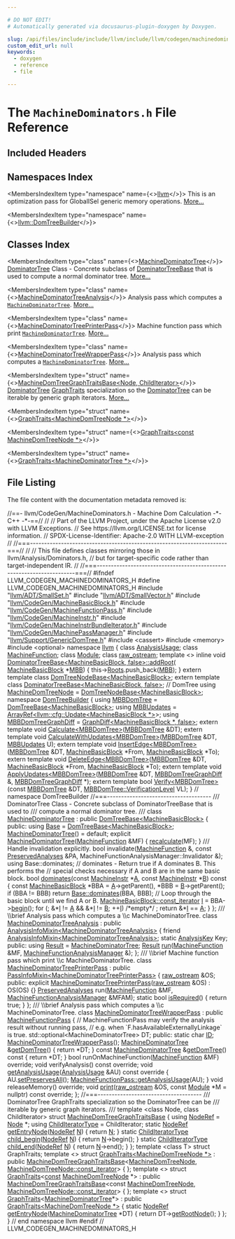 ```yaml
---

# DO NOT EDIT!
# Automatically generated via docusaurus-plugin-doxygen by Doxygen.

slug: /api/files/include/include/llvm/include/llvm/codegen/machinedominators-h
custom_edit_url: null
keywords:
  - doxygen
  - reference
  - file

---
```





# The `MachineDominators.h` File Reference

<DoxygenPage pluginConfig={pluginConfig}>



## Included Headers

<IncludesList>
<IncludesListItem
  filePath="llvm/ADT/SmallSet.h"
  permalink="/docs/api/files/include/include/llvm/include/llvm/adt/smallset-h"
  isLocal="true" />
<IncludesListItem
  filePath="llvm/ADT/SmallVector.h"
  permalink="/docs/api/files/include/include/llvm/include/llvm/adt/smallvector-h"
  isLocal="true" />
<IncludesListItem
  filePath="llvm/CodeGen/MachineBasicBlock.h"
  permalink="/docs/api/files/include/include/llvm/include/llvm/codegen/machinebasicblock-h"
  isLocal="true" />
<IncludesListItem
  filePath="llvm/CodeGen/MachineFunctionPass.h"
  permalink="/docs/api/files/include/include/llvm/include/llvm/codegen/machinefunctionpass-h"
  isLocal="true" />
<IncludesListItem
  filePath="llvm/CodeGen/MachineInstr.h"
  permalink="/docs/api/files/include/include/llvm/include/llvm/codegen/machineinstr-h"
  isLocal="true" />
<IncludesListItem
  filePath="llvm/CodeGen/MachineInstrBundleIterator.h"
  permalink="/docs/api/files/include/include/llvm/include/llvm/codegen/machineinstrbundleiterator-h"
  isLocal="true" />
<IncludesListItem
  filePath="llvm/CodeGen/MachinePassManager.h"
  permalink="/docs/api/files/include/include/llvm/include/llvm/codegen/machinepassmanager-h"
  isLocal="true" />
<IncludesListItem
  filePath="llvm/Support/GenericDomTree.h"
  permalink="/docs/api/files/include/include/llvm/include/llvm/support/genericdomtree-h"
  isLocal="true" />
<IncludesListItem
  filePath="cassert"
  permalink=""
  isLocal="false" />
<IncludesListItem
  filePath="memory"
  permalink=""
  isLocal="false" />
<IncludesListItem
  filePath="optional"
  permalink=""
  isLocal="false" />
</IncludesList>

## Namespaces Index

<MembersIndex>

<MembersIndexItem
  type="namespace"
  name={<><a href="/docs/api/namespaces/llvm">llvm</a></>}>
This is an optimization pass for GlobalISel generic memory operations. <a href="/docs/api/namespaces/llvm/#details">More...</a>
</MembersIndexItem>

<MembersIndexItem
  type="namespace"
  name={<><a href="/docs/api/namespaces/llvm/domtreebuilder">llvm::DomTreeBuilder</a></>}>
</MembersIndexItem>

</MembersIndex>

## Classes Index

<MembersIndex>

<MembersIndexItem
  type="class"
  name={<><a href="/docs/api/classes/llvm/machinedominatortree">MachineDominatorTree</a></>}>
<a href="/docs/api/classes/llvm/dominatortree">DominatorTree</a> Class - Concrete subclass of <a href="/docs/api/classes/llvm/dominatortreebase">DominatorTreeBase</a> that is used to compute a normal dominator tree. <a href="/docs/api/classes/llvm/machinedominatortree/#details">More...</a>
</MembersIndexItem>

<MembersIndexItem
  type="class"
  name={<><a href="/docs/api/classes/llvm/machinedominatortreeanalysis">MachineDominatorTreeAnalysis</a></>}>
Analysis pass which computes a <code><a href="/docs/api/classes/llvm/machinedominatortree">MachineDominatorTree</a></code>. <a href="/docs/api/classes/llvm/machinedominatortreeanalysis/#details">More...</a>
</MembersIndexItem>

<MembersIndexItem
  type="class"
  name={<><a href="/docs/api/classes/llvm/machinedominatortreeprinterpass">MachineDominatorTreePrinterPass</a></>}>
Machine function pass which print <code><a href="/docs/api/classes/llvm/machinedominatortree">MachineDominatorTree</a></code>. <a href="/docs/api/classes/llvm/machinedominatortreeprinterpass/#details">More...</a>
</MembersIndexItem>

<MembersIndexItem
  type="class"
  name={<><a href="/docs/api/classes/llvm/machinedominatortreewrapperpass">MachineDominatorTreeWrapperPass</a></>}>
Analysis pass which computes a <code><a href="/docs/api/classes/llvm/machinedominatortree">MachineDominatorTree</a></code>. <a href="/docs/api/classes/llvm/machinedominatortreewrapperpass/#details">More...</a>
</MembersIndexItem>

<MembersIndexItem
  type="struct"
  name={<><a href="/docs/api/structs/llvm/machinedomtreegraphtraitsbase">MachineDomTreeGraphTraitsBase&lt;Node, ChildIterator&gt;</a></>}>
<a href="/docs/api/classes/llvm/dominatortree">DominatorTree</a> <a href="/docs/api/structs/llvm/graphtraits">GraphTraits</a> specialization so the <a href="/docs/api/classes/llvm/dominatortree">DominatorTree</a> can be iterable by generic graph iterators. <a href="/docs/api/structs/llvm/machinedomtreegraphtraitsbase/#details">More...</a>
</MembersIndexItem>

<MembersIndexItem
  type="struct"
  name={<><a href="/docs/api/structs/llvm/graphtraits-8ca9440c7b2666ad05e2bfd33a1dad80">GraphTraits&lt;MachineDomTreeNode *&gt;</a></>}>
</MembersIndexItem>

<MembersIndexItem
  type="struct"
  name={<><a href="/docs/api/structs/llvm/graphtraits-2dfad24356c21f61839b6191d2e7f2e5">GraphTraits&lt;const MachineDomTreeNode *&gt;</a></>}>
</MembersIndexItem>

<MembersIndexItem
  type="struct"
  name={<><a href="/docs/api/structs/llvm/graphtraits-e5b377eb4ded0ce3fc60fc76e3ee48b7">GraphTraits&lt;MachineDominatorTree *&gt;</a></>}>
</MembersIndexItem>

</MembersIndex>


## File Listing

The file content with the documentation metadata removed is:

<ProgramListing>

<Link id="l00001" /><CodeLine lineNumber="1"><span class="doxyHighlightComment">//==- llvm/CodeGen/MachineDominators.h - Machine Dom Calculation -&#42;- C++ -&#42;-==//</span></CodeLine>
<Link id="l00002" /><CodeLine lineNumber="2"><span class="doxyHighlightComment">//</span></CodeLine>
<Link id="l00003" /><CodeLine lineNumber="3"><span class="doxyHighlightComment">// Part of the LLVM Project, under the Apache License v2.0 with LLVM Exceptions.</span></CodeLine>
<Link id="l00004" /><CodeLine lineNumber="4"><span class="doxyHighlightComment">// See https://llvm.org/LICENSE.txt for license information.</span></CodeLine>
<Link id="l00005" /><CodeLine lineNumber="5"><span class="doxyHighlightComment">// SPDX-License-Identifier: Apache-2.0 WITH LLVM-exception</span></CodeLine>
<Link id="l00006" /><CodeLine lineNumber="6"><span class="doxyHighlightComment">//</span></CodeLine>
<Link id="l00007" /><CodeLine lineNumber="7"><span class="doxyHighlightComment">//===----------------------------------------------------------------------===//</span></CodeLine>
<Link id="l00008" /><CodeLine lineNumber="8"><span class="doxyHighlightComment">//</span></CodeLine>
<Link id="l00009" /><CodeLine lineNumber="9"><span class="doxyHighlightComment">// This file defines classes mirroring those in llvm/Analysis/Dominators.h,</span></CodeLine>
<Link id="l00010" /><CodeLine lineNumber="10"><span class="doxyHighlightComment">// but for target-specific code rather than target-independent IR.</span></CodeLine>
<Link id="l00011" /><CodeLine lineNumber="11"><span class="doxyHighlightComment">//</span></CodeLine>
<Link id="l00012" /><CodeLine lineNumber="12"><span class="doxyHighlightComment">//===----------------------------------------------------------------------===//</span></CodeLine>
<Link id="l00013" /><CodeLine lineNumber="13"></CodeLine>
<Link id="l00014" /><CodeLine lineNumber="14"><span class="doxyHighlightPreprocessor">#ifndef LLVM&#95;CODEGEN&#95;MACHINEDOMINATORS&#95;H</span></CodeLine>
<Link id="l00015" /><CodeLine lineNumber="15"><span class="doxyHighlightPreprocessor">#define LLVM&#95;CODEGEN&#95;MACHINEDOMINATORS&#95;H</span></CodeLine>
<Link id="l00016" /><CodeLine lineNumber="16"></CodeLine>
<Link id="l00017" /><CodeLine lineNumber="17"><span class="doxyHighlightPreprocessor">#include &quot;<a href="/docs/api/files/include/include/llvm/include/llvm/adt/smallset-h">llvm/ADT/SmallSet.h</a>&quot;</span></CodeLine>
<Link id="l00018" /><CodeLine lineNumber="18"><span class="doxyHighlightPreprocessor">#include &quot;<a href="/docs/api/files/include/include/llvm/include/llvm/adt/smallvector-h">llvm/ADT/SmallVector.h</a>&quot;</span></CodeLine>
<Link id="l00019" /><CodeLine lineNumber="19"><span class="doxyHighlightPreprocessor">#include &quot;<a href="/docs/api/files/include/include/llvm/include/llvm/codegen/machinebasicblock-h">llvm/CodeGen/MachineBasicBlock.h</a>&quot;</span></CodeLine>
<Link id="l00020" /><CodeLine lineNumber="20"><span class="doxyHighlightPreprocessor">#include &quot;<a href="/docs/api/files/include/include/llvm/include/llvm/codegen/machinefunctionpass-h">llvm/CodeGen/MachineFunctionPass.h</a>&quot;</span></CodeLine>
<Link id="l00021" /><CodeLine lineNumber="21"><span class="doxyHighlightPreprocessor">#include &quot;<a href="/docs/api/files/include/include/llvm/include/llvm/codegen/machineinstr-h">llvm/CodeGen/MachineInstr.h</a>&quot;</span></CodeLine>
<Link id="l00022" /><CodeLine lineNumber="22"><span class="doxyHighlightPreprocessor">#include &quot;<a href="/docs/api/files/include/include/llvm/include/llvm/codegen/machineinstrbundleiterator-h">llvm/CodeGen/MachineInstrBundleIterator.h</a>&quot;</span></CodeLine>
<Link id="l00023" /><CodeLine lineNumber="23"><span class="doxyHighlightPreprocessor">#include &quot;<a href="/docs/api/files/include/include/llvm/include/llvm/codegen/machinepassmanager-h">llvm/CodeGen/MachinePassManager.h</a>&quot;</span></CodeLine>
<Link id="l00024" /><CodeLine lineNumber="24"><span class="doxyHighlightPreprocessor">#include &quot;<a href="/docs/api/files/include/include/llvm/include/llvm/support/genericdomtree-h">llvm/Support/GenericDomTree.h</a>&quot;</span></CodeLine>
<Link id="l00025" /><CodeLine lineNumber="25"><span class="doxyHighlightPreprocessor">#include &lt;cassert&gt;</span></CodeLine>
<Link id="l00026" /><CodeLine lineNumber="26"><span class="doxyHighlightPreprocessor">#include &lt;memory&gt;</span></CodeLine>
<Link id="l00027" /><CodeLine lineNumber="27"><span class="doxyHighlightPreprocessor">#include &lt;optional&gt;</span></CodeLine>
<Link id="l00028" /><CodeLine lineNumber="28"></CodeLine>
<Link id="l00029" /><CodeLine lineNumber="29"><span class="doxyHighlightKeyword">namespace </span><span class="doxyHighlight"><a href="/docs/api/namespaces/llvm">llvm</a> &#123;</span></CodeLine>
<Link id="l00030" /><CodeLine lineNumber="30"><span class="doxyHighlightKeyword">class </span><span class="doxyHighlight"><a href="/docs/api/classes/llvm/analysisusage">AnalysisUsage</a>;</span></CodeLine>
<Link id="l00031" /><CodeLine lineNumber="31"><span class="doxyHighlightKeyword">class </span><span class="doxyHighlight"><a href="/docs/api/classes/llvm/machinefunction">MachineFunction</a>;</span></CodeLine>
<Link id="l00032" /><CodeLine lineNumber="32"><span class="doxyHighlightKeyword">class </span><span class="doxyHighlight"><a href="/docs/api/classes/llvm/module">Module</a>;</span></CodeLine>
<Link id="l00033" /><CodeLine lineNumber="33"><span class="doxyHighlightKeyword">class </span><span class="doxyHighlight"><a href="/docs/api/classes/llvm/raw-ostream">raw&#95;ostream</a>;</span></CodeLine>
<Link id="l00034" /><CodeLine lineNumber="34"></CodeLine>
<Link id="l00035" /><CodeLine lineNumber="35"><span class="doxyHighlightKeyword">template</span><span class="doxyHighlight"> &lt;&gt;</span></CodeLine>
<Link id="l00036" /><CodeLine lineNumber="36" lineLink="/docs/api/classes/llvm/dominatortreebase/#acc761b47bbcdd0872e7f68229d41d9e5"><span class="doxyHighlightKeyword">inline</span><span class="doxyHighlight"> </span><span class="doxyHighlightKeywordType">void</span><span class="doxyHighlight"> <a href="/docs/api/classes/llvm/dominatortreebase/#abc2804137403eb0d17a3dbcf9b96d240">DominatorTreeBase&lt;MachineBasicBlock, false&gt;::addRoot</a>(</span></CodeLine>
<Link id="l00037" /><CodeLine lineNumber="37"><span class="doxyHighlight">    <a href="/docs/api/classes/llvm/machinebasicblock">MachineBasicBlock</a> &#42;<a href="/docs/api/files/lib/lib/target/lib/target/arm/armslshardening-cpp/#a5958512eae2979bd2eb383977996a600">MBB</a>) &#123;</span></CodeLine>
<Link id="l00038" /><CodeLine lineNumber="38"><span class="doxyHighlight">  this-&gt;<a href="/docs/api/classes/llvm/dominatortreebase/#aa25698676e6e61f93062495af7e5466f">Roots</a>.push&#95;back(<a href="/docs/api/files/lib/lib/target/lib/target/arm/armslshardening-cpp/#a5958512eae2979bd2eb383977996a600">MBB</a>);</span></CodeLine>
<Link id="l00039" /><CodeLine lineNumber="39"><span class="doxyHighlight">&#125;</span></CodeLine>
<Link id="l00040" /><CodeLine lineNumber="40"></CodeLine>
<Link id="l00041" /><CodeLine lineNumber="41"><span class="doxyHighlightKeyword">extern</span><span class="doxyHighlight"> </span><span class="doxyHighlightKeyword">template</span><span class="doxyHighlight"> </span><span class="doxyHighlightKeyword">class </span><span class="doxyHighlight"><a href="/docs/api/classes/llvm/domtreenodebase">DomTreeNodeBase&lt;MachineBasicBlock&gt;</a>;</span></CodeLine>
<Link id="l00042" /><CodeLine lineNumber="42"><span class="doxyHighlightKeyword">extern</span><span class="doxyHighlight"> </span><span class="doxyHighlightKeyword">template</span><span class="doxyHighlight"> </span><span class="doxyHighlightKeyword">class </span><span class="doxyHighlight"><a href="/docs/api/classes/llvm/dominatortreebase">DominatorTreeBase&lt;MachineBasicBlock, false&gt;</a>; </span><span class="doxyHighlightComment">// DomTree</span></CodeLine>
<Link id="l00043" /><CodeLine lineNumber="43"></CodeLine>
<Link id="l00044" /><CodeLine lineNumber="44"><span class="doxyHighlightKeyword">using </span><span class="doxyHighlight"><a href="/docs/api/namespaces/llvm/#a94b65b831ad8756f7d3a029a1e599f75">MachineDomTreeNode</a> = <a href="/docs/api/classes/llvm/domtreenodebase">DomTreeNodeBase&lt;MachineBasicBlock&gt;</a>;</span></CodeLine>
<Link id="l00045" /><CodeLine lineNumber="45"></CodeLine>
<Link id="l00046" /><CodeLine lineNumber="46" lineLink="/docs/api/namespaces/llvm/domtreebuilder"><span class="doxyHighlightKeyword">namespace </span><span class="doxyHighlight"><a href="/docs/api/namespaces/llvm/domtreebuilder">DomTreeBuilder</a> &#123;</span></CodeLine>
<Link id="l00047" /><CodeLine lineNumber="47" lineLink="/docs/api/namespaces/llvm/domtreebuilder/#a7ba97ff80916ae98ebb1e5133018514a"><span class="doxyHighlightKeyword">using </span><span class="doxyHighlight"><a href="/docs/api/namespaces/llvm/domtreebuilder/#a7ba97ff80916ae98ebb1e5133018514a">MBBDomTree</a> = <a href="/docs/api/namespaces/llvm/#a763915fd0a536cc2d1ebe99595e3eeaf">DomTreeBase&lt;MachineBasicBlock&gt;</a>;</span></CodeLine>
<Link id="l00048" /><CodeLine lineNumber="48" lineLink="/docs/api/namespaces/llvm/domtreebuilder/#a72fbc42db8f760d7cf35e6df5f438fc0"><span class="doxyHighlightKeyword">using </span><span class="doxyHighlight"><a href="/docs/api/namespaces/llvm/domtreebuilder/#a72fbc42db8f760d7cf35e6df5f438fc0">MBBUpdates</a> = <a href="/docs/api/classes/llvm/arrayref">ArrayRef&lt;llvm::cfg::Update&lt;MachineBasicBlock &#42;&gt;</a>&gt;;</span></CodeLine>
<Link id="l00049" /><CodeLine lineNumber="49" lineLink="/docs/api/namespaces/llvm/domtreebuilder/#a44d472917e0ba31d8fc2bd45b31e9929"><span class="doxyHighlightKeyword">using </span><span class="doxyHighlight"><a href="/docs/api/namespaces/llvm/domtreebuilder/#a44d472917e0ba31d8fc2bd45b31e9929">MBBDomTreeGraphDiff</a> = <a href="/docs/api/classes/llvm/graphdiff">GraphDiff&lt;MachineBasicBlock &#42;, false&gt;</a>;</span></CodeLine>
<Link id="l00050" /><CodeLine lineNumber="50"></CodeLine>
<Link id="l00051" /><CodeLine lineNumber="51" lineLink="/docs/api/namespaces/llvm/domtreebuilder/#adff7ae80c8014b62d115538468bc492e"><span class="doxyHighlightKeyword">extern</span><span class="doxyHighlight"> </span><span class="doxyHighlightKeyword">template</span><span class="doxyHighlight"> </span><span class="doxyHighlightKeywordType">void</span><span class="doxyHighlight"> <a href="/docs/api/namespaces/llvm/domtreebuilder/#a73e198fec8305bc64938bc784a8f0d1c">Calculate&lt;MBBDomTree&gt;</a>(<a href="/docs/api/namespaces/llvm/domtreebuilder/#a7ba97ff80916ae98ebb1e5133018514a">MBBDomTree</a> &amp;DT);</span></CodeLine>
<Link id="l00052" /><CodeLine lineNumber="52" lineLink="/docs/api/namespaces/llvm/domtreebuilder/#a59b7def6f9a0aaea35f4f9f505be0b90"><span class="doxyHighlightKeyword">extern</span><span class="doxyHighlight"> </span><span class="doxyHighlightKeyword">template</span><span class="doxyHighlight"> </span><span class="doxyHighlightKeywordType">void</span><span class="doxyHighlight"> <a href="/docs/api/namespaces/llvm/domtreebuilder/#a21425ba1759b3e091d72ce8333be2ff1">CalculateWithUpdates&lt;MBBDomTree&gt;</a>(<a href="/docs/api/namespaces/llvm/domtreebuilder/#a7ba97ff80916ae98ebb1e5133018514a">MBBDomTree</a> &amp;DT,</span></CodeLine>
<Link id="l00053" /><CodeLine lineNumber="53"><span class="doxyHighlight">                                                      <a href="/docs/api/namespaces/llvm/domtreebuilder/#a72fbc42db8f760d7cf35e6df5f438fc0">MBBUpdates</a> U);</span></CodeLine>
<Link id="l00054" /><CodeLine lineNumber="54"></CodeLine>
<Link id="l00055" /><CodeLine lineNumber="55" lineLink="/docs/api/namespaces/llvm/domtreebuilder/#a182500419f45afad28ca899486fb604e"><span class="doxyHighlightKeyword">extern</span><span class="doxyHighlight"> </span><span class="doxyHighlightKeyword">template</span><span class="doxyHighlight"> </span><span class="doxyHighlightKeywordType">void</span><span class="doxyHighlight"> <a href="/docs/api/namespaces/llvm/domtreebuilder/#ab5e2b97e90221527d92449f4ac5159f6">InsertEdge&lt;MBBDomTree&gt;</a>(<a href="/docs/api/namespaces/llvm/domtreebuilder/#a7ba97ff80916ae98ebb1e5133018514a">MBBDomTree</a> &amp;DT,</span></CodeLine>
<Link id="l00056" /><CodeLine lineNumber="56"><span class="doxyHighlight">                                            <a href="/docs/api/classes/llvm/machinebasicblock">MachineBasicBlock</a> &#42;From,</span></CodeLine>
<Link id="l00057" /><CodeLine lineNumber="57"><span class="doxyHighlight">                                            <a href="/docs/api/classes/llvm/machinebasicblock">MachineBasicBlock</a> &#42;To);</span></CodeLine>
<Link id="l00058" /><CodeLine lineNumber="58"></CodeLine>
<Link id="l00059" /><CodeLine lineNumber="59" lineLink="/docs/api/namespaces/llvm/domtreebuilder/#aa3c3a6d38770a512ad88d8f93e712fa8"><span class="doxyHighlightKeyword">extern</span><span class="doxyHighlight"> </span><span class="doxyHighlightKeyword">template</span><span class="doxyHighlight"> </span><span class="doxyHighlightKeywordType">void</span><span class="doxyHighlight"> <a href="/docs/api/namespaces/llvm/domtreebuilder/#a70aa6f22ccb403c6b716d03783275dfd">DeleteEdge&lt;MBBDomTree&gt;</a>(<a href="/docs/api/namespaces/llvm/domtreebuilder/#a7ba97ff80916ae98ebb1e5133018514a">MBBDomTree</a> &amp;DT,</span></CodeLine>
<Link id="l00060" /><CodeLine lineNumber="60"><span class="doxyHighlight">                                            <a href="/docs/api/classes/llvm/machinebasicblock">MachineBasicBlock</a> &#42;From,</span></CodeLine>
<Link id="l00061" /><CodeLine lineNumber="61"><span class="doxyHighlight">                                            <a href="/docs/api/classes/llvm/machinebasicblock">MachineBasicBlock</a> &#42;To);</span></CodeLine>
<Link id="l00062" /><CodeLine lineNumber="62"></CodeLine>
<Link id="l00063" /><CodeLine lineNumber="63" lineLink="/docs/api/namespaces/llvm/domtreebuilder/#aa336a166db161a6e751fa346e5276abe"><span class="doxyHighlightKeyword">extern</span><span class="doxyHighlight"> </span><span class="doxyHighlightKeyword">template</span><span class="doxyHighlight"> </span><span class="doxyHighlightKeywordType">void</span><span class="doxyHighlight"> <a href="/docs/api/namespaces/llvm/domtreebuilder/#a938230b97505e69266ab1f8ac0eb5db7">ApplyUpdates&lt;MBBDomTree&gt;</a>(<a href="/docs/api/namespaces/llvm/domtreebuilder/#a7ba97ff80916ae98ebb1e5133018514a">MBBDomTree</a> &amp;DT,</span></CodeLine>
<Link id="l00064" /><CodeLine lineNumber="64"><span class="doxyHighlight">                                              <a href="/docs/api/namespaces/llvm/domtreebuilder/#a44d472917e0ba31d8fc2bd45b31e9929">MBBDomTreeGraphDiff</a> &amp;,</span></CodeLine>
<Link id="l00065" /><CodeLine lineNumber="65"><span class="doxyHighlight">                                              <a href="/docs/api/namespaces/llvm/domtreebuilder/#a44d472917e0ba31d8fc2bd45b31e9929">MBBDomTreeGraphDiff</a> &#42;);</span></CodeLine>
<Link id="l00066" /><CodeLine lineNumber="66"></CodeLine>
<Link id="l00067" /><CodeLine lineNumber="67" lineLink="/docs/api/namespaces/llvm/domtreebuilder/#a659b7948ad350618063f0f32ae32a48c"><span class="doxyHighlightKeyword">extern</span><span class="doxyHighlight"> </span><span class="doxyHighlightKeyword">template</span><span class="doxyHighlight"> </span><span class="doxyHighlightKeywordType">bool</span><span class="doxyHighlight"> <a href="/docs/api/namespaces/llvm/domtreebuilder/#a1348bf219185f1a9896e890ab4c2061d">Verify&lt;MBBDomTree&gt;</a>(</span><span class="doxyHighlightKeyword">const</span><span class="doxyHighlight"> <a href="/docs/api/namespaces/llvm/domtreebuilder/#a7ba97ff80916ae98ebb1e5133018514a">MBBDomTree</a> &amp;DT,</span></CodeLine>
<Link id="l00068" /><CodeLine lineNumber="68"><span class="doxyHighlight">                                        <a href="/docs/api/classes/llvm/dominatortreebase/#aad6e57a3b7c184bded15b616e790781f">MBBDomTree::VerificationLevel</a> VL);</span></CodeLine>
<Link id="l00069" /><CodeLine lineNumber="69"><span class="doxyHighlight">&#125; </span><span class="doxyHighlightComment">// namespace DomTreeBuilder</span></CodeLine>
<Link id="l00070" /><CodeLine lineNumber="70"></CodeLine>
<Link id="l00071" /><CodeLine lineNumber="71"><span class="doxyHighlightComment">//===-------------------------------------</span></CodeLine>
<Link id="l00072" /><CodeLine lineNumber="72"><span class="doxyHighlightComment">/// DominatorTree Class - Concrete subclass of DominatorTreeBase that is used to</span></CodeLine>
<Link id="l00073" /><CodeLine lineNumber="73"><span class="doxyHighlightComment">/// compute a normal dominator tree.</span></CodeLine>
<Link id="l00074" /><CodeLine lineNumber="74"><span class="doxyHighlightComment">///</span></CodeLine>
<Link id="l00075" /><CodeLine lineNumber="75" lineLink="/docs/api/classes/llvm/machinedominatortree"><span class="doxyHighlightKeyword">class </span><span class="doxyHighlight"><a href="/docs/api/classes/llvm/machinedominatortree/#a95a86c56507ed2322506a717aa5c7695">MachineDominatorTree</a> : </span><span class="doxyHighlightKeyword">public</span><span class="doxyHighlight"> <a href="/docs/api/namespaces/llvm/#a763915fd0a536cc2d1ebe99595e3eeaf">DomTreeBase&lt;MachineBasicBlock&gt;</a> &#123;</span></CodeLine>
<Link id="l00076" /><CodeLine lineNumber="76"></CodeLine>
<Link id="l00077" /><CodeLine lineNumber="77"><span class="doxyHighlightKeyword">public</span><span class="doxyHighlight">:</span></CodeLine>
<Link id="l00078" /><CodeLine lineNumber="78" lineLink="/docs/api/classes/llvm/machinedominatortree/#a8c5c5f2035576f4020a6174dcf007087"><span class="doxyHighlight">  </span><span class="doxyHighlightKeyword">using </span><span class="doxyHighlight"><a href="/docs/api/classes/llvm/machinedominatortree/#a8c5c5f2035576f4020a6174dcf007087">Base</a> = <a href="/docs/api/namespaces/llvm/#a763915fd0a536cc2d1ebe99595e3eeaf">DomTreeBase&lt;MachineBasicBlock&gt;</a>;</span></CodeLine>
<Link id="l00079" /><CodeLine lineNumber="79"></CodeLine>
<Link id="l00080" /><CodeLine lineNumber="80" lineLink="/docs/api/classes/llvm/machinedominatortree/#a95a86c56507ed2322506a717aa5c7695"><span class="doxyHighlight">  <a href="/docs/api/classes/llvm/machinedominatortree/#a95a86c56507ed2322506a717aa5c7695">MachineDominatorTree</a>() = </span><span class="doxyHighlightKeywordFlow">default</span><span class="doxyHighlight">;</span></CodeLine>
<Link id="l00081" /><CodeLine lineNumber="81" lineLink="/docs/api/classes/llvm/machinedominatortree/#ac7d1b8b28423896ea245dfe0d29b0eaa"><span class="doxyHighlight">  </span><span class="doxyHighlightKeyword">explicit</span><span class="doxyHighlight"> <a href="/docs/api/classes/llvm/machinedominatortree/#ac7d1b8b28423896ea245dfe0d29b0eaa">MachineDominatorTree</a>(<a href="/docs/api/classes/llvm/machinefunction">MachineFunction</a> &amp;MF) &#123; <a href="/docs/api/classes/llvm/dominatortreebase/#aa0641ae965656ff9988d67a35140e4d9">recalculate</a>(MF); &#125;</span></CodeLine>
<Link id="l00082" /><CodeLine lineNumber="82"></CodeLine>
<Link id="l00083" /><CodeLine lineNumber="83"><span class="doxyHighlightComment">  /// Handle invalidation explicitly.</span></CodeLine>
<Link id="l00084" /><CodeLine lineNumber="84"><span class="doxyHighlight">  </span><span class="doxyHighlightKeywordType">bool</span><span class="doxyHighlight"> invalidate(<a href="/docs/api/classes/llvm/machinefunction">MachineFunction</a> &amp;, </span><span class="doxyHighlightKeyword">const</span><span class="doxyHighlight"> <a href="/docs/api/classes/llvm/preservedanalyses">PreservedAnalyses</a> &amp;PA,</span></CodeLine>
<Link id="l00085" /><CodeLine lineNumber="85"><span class="doxyHighlight">                  MachineFunctionAnalysisManager::Invalidator &amp;);</span></CodeLine>
<Link id="l00086" /><CodeLine lineNumber="86"></CodeLine>
<Link id="l00087" /><CodeLine lineNumber="87"><span class="doxyHighlight">  </span><span class="doxyHighlightKeyword">using </span><span class="doxyHighlight">Base::dominates;</span></CodeLine>
<Link id="l00088" /><CodeLine lineNumber="88"></CodeLine>
<Link id="l00089" /><CodeLine lineNumber="89"><span class="doxyHighlight">  </span><span class="doxyHighlightComment">// dominates - Return true if A dominates B. This performs the</span></CodeLine>
<Link id="l00090" /><CodeLine lineNumber="90"><span class="doxyHighlight">  </span><span class="doxyHighlightComment">// special checks necessary if A and B are in the same basic block.</span></CodeLine>
<Link id="l00091" /><CodeLine lineNumber="91" lineLink="/docs/api/classes/llvm/machinedominatortree/#a0dbb37174d54679518ca9ed1a0e7016e"><span class="doxyHighlight">  </span><span class="doxyHighlightKeywordType">bool</span><span class="doxyHighlight"> <a href="/docs/api/classes/llvm/machinedominatortree/#a0dbb37174d54679518ca9ed1a0e7016e">dominates</a>(</span><span class="doxyHighlightKeyword">const</span><span class="doxyHighlight"> <a href="/docs/api/classes/llvm/machineinstr">MachineInstr</a> &#42;<a href="/docs/api/files/lib/lib/ir/builtingcs-cpp/#a2e38c85003a042421cde1647632d0b72">A</a>, </span><span class="doxyHighlightKeyword">const</span><span class="doxyHighlight"> <a href="/docs/api/classes/llvm/machineinstr">MachineInstr</a> &#42;<a href="/docs/api/files/lib/lib/ir/builtingcs-cpp/#ae76959fe811ba090de4cba69ac00f1da">B</a>)</span><span class="doxyHighlightKeyword"> const </span><span class="doxyHighlight">&#123;</span></CodeLine>
<Link id="l00092" /><CodeLine lineNumber="92"><span class="doxyHighlight">    </span><span class="doxyHighlightKeyword">const</span><span class="doxyHighlight"> <a href="/docs/api/classes/llvm/machinebasicblock">MachineBasicBlock</a> &#42;BBA = <a href="/docs/api/files/lib/lib/ir/builtingcs-cpp/#a2e38c85003a042421cde1647632d0b72">A</a>-&gt;getParent(), &#42;BBB = <a href="/docs/api/files/lib/lib/ir/builtingcs-cpp/#ae76959fe811ba090de4cba69ac00f1da">B</a>-&gt;getParent();</span></CodeLine>
<Link id="l00093" /><CodeLine lineNumber="93"><span class="doxyHighlight">    </span><span class="doxyHighlightKeywordFlow">if</span><span class="doxyHighlight"> (BBA != BBB)</span></CodeLine>
<Link id="l00094" /><CodeLine lineNumber="94"><span class="doxyHighlight">      </span><span class="doxyHighlightKeywordFlow">return</span><span class="doxyHighlight"> <a href="/docs/api/classes/llvm/dominatortreebase/#a5d344fb542e2d57c633f0161e3a6b231">Base::dominates</a>(BBA, BBB);</span></CodeLine>
<Link id="l00095" /><CodeLine lineNumber="95"></CodeLine>
<Link id="l00096" /><CodeLine lineNumber="96"><span class="doxyHighlight">    </span><span class="doxyHighlightComment">// Loop through the basic block until we find A or B.</span></CodeLine>
<Link id="l00097" /><CodeLine lineNumber="97"><span class="doxyHighlight">    <a href="/docs/api/classes/llvm/machinebasicblock/#a199a6e4bfdffc8f3379ef4f35004488f">MachineBasicBlock::const&#95;iterator</a> <a href="/docs/api/files/lib/lib/support/md5-cpp/#ac0eafdc9ee161b71e7af98af736952fd">I</a> = BBA-&gt;<a href="/docs/api/classes/llvm/machinebasicblock/#ab2d91e7bec944efcbc39d8e30644f111">begin</a>();</span></CodeLine>
<Link id="l00098" /><CodeLine lineNumber="98"><span class="doxyHighlight">    </span><span class="doxyHighlightKeywordFlow">for</span><span class="doxyHighlight"> (; &amp;&#42;<a href="/docs/api/files/lib/lib/support/md5-cpp/#ac0eafdc9ee161b71e7af98af736952fd">I</a> != <a href="/docs/api/files/lib/lib/ir/builtingcs-cpp/#a2e38c85003a042421cde1647632d0b72">A</a> &amp;&amp; &amp;&#42;<a href="/docs/api/files/lib/lib/support/md5-cpp/#ac0eafdc9ee161b71e7af98af736952fd">I</a> != <a href="/docs/api/files/lib/lib/ir/builtingcs-cpp/#ae76959fe811ba090de4cba69ac00f1da">B</a>; ++<a href="/docs/api/files/lib/lib/support/md5-cpp/#ac0eafdc9ee161b71e7af98af736952fd">I</a>)</span></CodeLine>
<Link id="l00099" /><CodeLine lineNumber="99"><span class="doxyHighlight">      </span><span class="doxyHighlightComment">/&#42;empty&#42;/</span><span class="doxyHighlight"> ;</span></CodeLine>
<Link id="l00100" /><CodeLine lineNumber="100"></CodeLine>
<Link id="l00101" /><CodeLine lineNumber="101"><span class="doxyHighlight">    </span><span class="doxyHighlightKeywordFlow">return</span><span class="doxyHighlight"> &amp;&#42;<a href="/docs/api/files/lib/lib/support/md5-cpp/#ac0eafdc9ee161b71e7af98af736952fd">I</a> == <a href="/docs/api/files/lib/lib/ir/builtingcs-cpp/#a2e38c85003a042421cde1647632d0b72">A</a>;</span></CodeLine>
<Link id="l00102" /><CodeLine lineNumber="102"><span class="doxyHighlight">  &#125;</span></CodeLine>
<Link id="l00103" /><CodeLine lineNumber="103"><span class="doxyHighlight">&#125;;</span></CodeLine>
<Link id="l00104" /><CodeLine lineNumber="104"></CodeLine>
<Link id="l00105" /><CodeLine lineNumber="105"><span class="doxyHighlightComment">/// \\brief Analysis pass which computes a \\c MachineDominatorTree.</span></CodeLine>
<Link id="l00106" /><CodeLine lineNumber="106" lineLink="/docs/api/classes/llvm/machinedominatortreeanalysis"><span class="doxyHighlightKeyword">class </span><span class="doxyHighlight"><a href="/docs/api/classes/llvm/machinedominatortreeanalysis">MachineDominatorTreeAnalysis</a></span></CodeLine>
<Link id="l00107" /><CodeLine lineNumber="107"><span class="doxyHighlight">    : </span><span class="doxyHighlightKeyword">public</span><span class="doxyHighlight"> <a href="/docs/api/structs/llvm/analysisinfomixin">AnalysisInfoMixin&lt;MachineDominatorTreeAnalysis&gt;</a> &#123;</span></CodeLine>
<Link id="l00108" /><CodeLine lineNumber="108"><span class="doxyHighlight">  </span><span class="doxyHighlightKeyword">friend</span><span class="doxyHighlight"> <a href="/docs/api/structs/llvm/analysisinfomixin">AnalysisInfoMixin&lt;MachineDominatorTreeAnalysis&gt;</a>;</span></CodeLine>
<Link id="l00109" /><CodeLine lineNumber="109"></CodeLine>
<Link id="l00110" /><CodeLine lineNumber="110"><span class="doxyHighlight">  </span><span class="doxyHighlightKeyword">static</span><span class="doxyHighlight"> <a href="/docs/api/structs/llvm/analysiskey">AnalysisKey</a> Key;</span></CodeLine>
<Link id="l00111" /><CodeLine lineNumber="111"></CodeLine>
<Link id="l00112" /><CodeLine lineNumber="112"><span class="doxyHighlightKeyword">public</span><span class="doxyHighlight">:</span></CodeLine>
<Link id="l00113" /><CodeLine lineNumber="113" lineLink="/docs/api/classes/llvm/machinedominatortreeanalysis/#a66b8016605b0679e7a7f2a114082b8b4"><span class="doxyHighlight">  </span><span class="doxyHighlightKeyword">using </span><span class="doxyHighlight"><a href="/docs/api/classes/llvm/machinedominatortreeanalysis/#a66b8016605b0679e7a7f2a114082b8b4">Result</a> = <a href="/docs/api/classes/llvm/machinedominatortree">MachineDominatorTree</a>;</span></CodeLine>
<Link id="l00114" /><CodeLine lineNumber="114"></CodeLine>
<Link id="l00115" /><CodeLine lineNumber="115"><span class="doxyHighlight">  <a href="/docs/api/classes/llvm/machinedominatortreeanalysis/#a66b8016605b0679e7a7f2a114082b8b4">Result</a> <a href="/docs/api/classes/llvm/machinedominatortreeanalysis/#af282ca169a081793d81c670ca64583cb">run</a>(<a href="/docs/api/classes/llvm/machinefunction">MachineFunction</a> &amp;MF, <a href="/docs/api/namespaces/llvm/#a064825a8817522ca733ac413a7122d36">MachineFunctionAnalysisManager</a> &amp;);</span></CodeLine>
<Link id="l00116" /><CodeLine lineNumber="116"><span class="doxyHighlight">&#125;;</span></CodeLine>
<Link id="l00117" /><CodeLine lineNumber="117"></CodeLine>
<Link id="l00118" /><CodeLine lineNumber="118"><span class="doxyHighlightComment">/// \\brief Machine function pass which print \\c MachineDominatorTree.</span></CodeLine>
<Link id="l00119" /><CodeLine lineNumber="119" lineLink="/docs/api/classes/llvm/machinedominatortreeprinterpass"><span class="doxyHighlightKeyword">class </span><span class="doxyHighlight"><a href="/docs/api/classes/llvm/machinedominatortreeprinterpass/#a534a0bd32b16f13cce44c9510376eb96">MachineDominatorTreePrinterPass</a></span></CodeLine>
<Link id="l00120" /><CodeLine lineNumber="120"><span class="doxyHighlight">    : </span><span class="doxyHighlightKeyword">public</span><span class="doxyHighlight"> <a href="/docs/api/structs/llvm/passinfomixin">PassInfoMixin&lt;MachineDominatorTreePrinterPass&gt;</a> &#123;</span></CodeLine>
<Link id="l00121" /><CodeLine lineNumber="121"><span class="doxyHighlight">  <a href="/docs/api/classes/llvm/raw-ostream">raw&#95;ostream</a> &amp;OS;</span></CodeLine>
<Link id="l00122" /><CodeLine lineNumber="122"></CodeLine>
<Link id="l00123" /><CodeLine lineNumber="123"><span class="doxyHighlightKeyword">public</span><span class="doxyHighlight">:</span></CodeLine>
<Link id="l00124" /><CodeLine lineNumber="124" lineLink="/docs/api/classes/llvm/machinedominatortreeprinterpass/#a534a0bd32b16f13cce44c9510376eb96"><span class="doxyHighlight">  </span><span class="doxyHighlightKeyword">explicit</span><span class="doxyHighlight"> <a href="/docs/api/classes/llvm/machinedominatortreeprinterpass/#a534a0bd32b16f13cce44c9510376eb96">MachineDominatorTreePrinterPass</a>(<a href="/docs/api/classes/llvm/raw-ostream">raw&#95;ostream</a> &amp;OS) : OS(OS) &#123;&#125;</span></CodeLine>
<Link id="l00125" /><CodeLine lineNumber="125"><span class="doxyHighlight">  <a href="/docs/api/classes/llvm/preservedanalyses">PreservedAnalyses</a> run(<a href="/docs/api/classes/llvm/machinefunction">MachineFunction</a> &amp;MF,</span></CodeLine>
<Link id="l00126" /><CodeLine lineNumber="126"><span class="doxyHighlight">                        <a href="/docs/api/namespaces/llvm/#a064825a8817522ca733ac413a7122d36">MachineFunctionAnalysisManager</a> &amp;MFAM);</span></CodeLine>
<Link id="l00127" /><CodeLine lineNumber="127" lineLink="/docs/api/classes/llvm/machinedominatortreeprinterpass/#a2780e9145511e68c07ecc210a51127f2"><span class="doxyHighlight">  </span><span class="doxyHighlightKeyword">static</span><span class="doxyHighlight"> </span><span class="doxyHighlightKeywordType">bool</span><span class="doxyHighlight"> <a href="/docs/api/classes/llvm/machinedominatortreeprinterpass/#a2780e9145511e68c07ecc210a51127f2">isRequired</a>() &#123; </span><span class="doxyHighlightKeywordFlow">return</span><span class="doxyHighlight"> </span><span class="doxyHighlightKeyword">true</span><span class="doxyHighlight">; &#125;</span></CodeLine>
<Link id="l00128" /><CodeLine lineNumber="128"><span class="doxyHighlight">&#125;;</span></CodeLine>
<Link id="l00129" /><CodeLine lineNumber="129"></CodeLine>
<Link id="l00130" /><CodeLine lineNumber="130"><span class="doxyHighlightComment">/// \\brief Analysis pass which computes a \\c MachineDominatorTree.</span></CodeLine>
<Link id="l00131" /><CodeLine lineNumber="131" lineLink="/docs/api/classes/llvm/machinedominatortreewrapperpass"><span class="doxyHighlightKeyword">class </span><span class="doxyHighlight"><a href="/docs/api/classes/llvm/machinedominatortreewrapperpass/#a556057c91bface1a1140aa118a7bde26">MachineDominatorTreeWrapperPass</a> : </span><span class="doxyHighlightKeyword">public</span><span class="doxyHighlight"> <a href="/docs/api/classes/llvm/machinefunctionpass/#a29c81d2386f4a727c6d33413807530c8">MachineFunctionPass</a> &#123;</span></CodeLine>
<Link id="l00132" /><CodeLine lineNumber="132"><span class="doxyHighlight">  </span><span class="doxyHighlightComment">// MachineFunctionPass may verify the analysis result without running pass,</span></CodeLine>
<Link id="l00133" /><CodeLine lineNumber="133"><span class="doxyHighlight">  </span><span class="doxyHighlightComment">// e.g. when &#96;F.hasAvailableExternallyLinkage&#96; is true.</span></CodeLine>
<Link id="l00134" /><CodeLine lineNumber="134"><span class="doxyHighlight">  std::optional&lt;MachineDominatorTree&gt; DT;</span></CodeLine>
<Link id="l00135" /><CodeLine lineNumber="135"></CodeLine>
<Link id="l00136" /><CodeLine lineNumber="136"><span class="doxyHighlightKeyword">public</span><span class="doxyHighlight">:</span></CodeLine>
<Link id="l00137" /><CodeLine lineNumber="137" lineLink="/docs/api/classes/llvm/machinedominatortreewrapperpass/#ad94800463d0f318803695bf9d8867c72"><span class="doxyHighlight">  </span><span class="doxyHighlightKeyword">static</span><span class="doxyHighlight"> </span><span class="doxyHighlightKeywordType">char</span><span class="doxyHighlight"> <a href="/docs/api/classes/llvm/machinedominatortreewrapperpass/#ad94800463d0f318803695bf9d8867c72">ID</a>;</span></CodeLine>
<Link id="l00138" /><CodeLine lineNumber="138"></CodeLine>
<Link id="l00139" /><CodeLine lineNumber="139" lineLink="/docs/api/classes/llvm/machinedominatortreewrapperpass/#a556057c91bface1a1140aa118a7bde26"><span class="doxyHighlight">  <a href="/docs/api/classes/llvm/machinedominatortreewrapperpass/#a556057c91bface1a1140aa118a7bde26">MachineDominatorTreeWrapperPass</a>();</span></CodeLine>
<Link id="l00140" /><CodeLine lineNumber="140"></CodeLine>
<Link id="l00141" /><CodeLine lineNumber="141" lineLink="/docs/api/classes/llvm/machinedominatortreewrapperpass/#afef72b0efb7c933e73f6bcdaefab2d05"><span class="doxyHighlight">  <a href="/docs/api/classes/llvm/machinedominatortree">MachineDominatorTree</a> &amp;<a href="/docs/api/classes/llvm/machinedominatortreewrapperpass/#afef72b0efb7c933e73f6bcdaefab2d05">getDomTree</a>() &#123; </span><span class="doxyHighlightKeywordFlow">return</span><span class="doxyHighlight"> &#42;DT; &#125;</span></CodeLine>
<Link id="l00142" /><CodeLine lineNumber="142" lineLink="/docs/api/classes/llvm/machinedominatortreewrapperpass/#a43359f3bc3dd5e527c2c30b3beb00770"><span class="doxyHighlight">  </span><span class="doxyHighlightKeyword">const</span><span class="doxyHighlight"> <a href="/docs/api/classes/llvm/machinedominatortree">MachineDominatorTree</a> &amp;<a href="/docs/api/classes/llvm/machinedominatortreewrapperpass/#a43359f3bc3dd5e527c2c30b3beb00770">getDomTree</a>()</span><span class="doxyHighlightKeyword"> const </span><span class="doxyHighlight">&#123; </span><span class="doxyHighlightKeywordFlow">return</span><span class="doxyHighlight"> &#42;DT; &#125;</span></CodeLine>
<Link id="l00143" /><CodeLine lineNumber="143"></CodeLine>
<Link id="l00144" /><CodeLine lineNumber="144"><span class="doxyHighlight">  </span><span class="doxyHighlightKeywordType">bool</span><span class="doxyHighlight"> runOnMachineFunction(<a href="/docs/api/classes/llvm/machinefunction">MachineFunction</a> &amp;MF) </span><span class="doxyHighlightKeyword">override</span><span class="doxyHighlight">;</span></CodeLine>
<Link id="l00145" /><CodeLine lineNumber="145"></CodeLine>
<Link id="l00146" /><CodeLine lineNumber="146"><span class="doxyHighlight">  </span><span class="doxyHighlightKeywordType">void</span><span class="doxyHighlight"> verifyAnalysis() </span><span class="doxyHighlightKeyword">const override</span><span class="doxyHighlight">;</span></CodeLine>
<Link id="l00147" /><CodeLine lineNumber="147"></CodeLine>
<Link id="l00148" /><CodeLine lineNumber="148" lineLink="/docs/api/classes/llvm/machinedominatortreewrapperpass/#a066eec47bcb29d88f49905ef05daa68f"><span class="doxyHighlight">  </span><span class="doxyHighlightKeywordType">void</span><span class="doxyHighlight"> <a href="/docs/api/classes/llvm/machinedominatortreewrapperpass/#a066eec47bcb29d88f49905ef05daa68f">getAnalysisUsage</a>(<a href="/docs/api/classes/llvm/analysisusage">AnalysisUsage</a> &amp;AU)</span><span class="doxyHighlightKeyword"> const override </span><span class="doxyHighlight">&#123;</span></CodeLine>
<Link id="l00149" /><CodeLine lineNumber="149"><span class="doxyHighlight">    AU.<a href="/docs/api/classes/llvm/analysisusage/#af22b06a6a4f9df80454071685a0d6a02">setPreservesAll</a>();</span></CodeLine>
<Link id="l00150" /><CodeLine lineNumber="150"><span class="doxyHighlight">    <a href="/docs/api/classes/llvm/machinefunctionpass/#a864fd57b4304ef933b3281d0ef85a88e">MachineFunctionPass::getAnalysisUsage</a>(AU);</span></CodeLine>
<Link id="l00151" /><CodeLine lineNumber="151"><span class="doxyHighlight">  &#125;</span></CodeLine>
<Link id="l00152" /><CodeLine lineNumber="152"></CodeLine>
<Link id="l00153" /><CodeLine lineNumber="153"><span class="doxyHighlight">  </span><span class="doxyHighlightKeywordType">void</span><span class="doxyHighlight"> releaseMemory() </span><span class="doxyHighlightKeyword">override</span><span class="doxyHighlight">;</span></CodeLine>
<Link id="l00154" /><CodeLine lineNumber="154"></CodeLine>
<Link id="l00155" /><CodeLine lineNumber="155"><span class="doxyHighlight">  </span><span class="doxyHighlightKeywordType">void</span><span class="doxyHighlight"> <a href="/docs/api/namespaces/llvm/#a50bf746ca1858c0e272e3a802fc27942">print</a>(<a href="/docs/api/classes/llvm/raw-ostream">raw&#95;ostream</a> &amp;OS, </span><span class="doxyHighlightKeyword">const</span><span class="doxyHighlight"> <a href="/docs/api/classes/llvm/module">Module</a> &#42;M = </span><span class="doxyHighlightKeyword">nullptr</span><span class="doxyHighlight">) </span><span class="doxyHighlightKeyword">const override</span><span class="doxyHighlight">;</span></CodeLine>
<Link id="l00156" /><CodeLine lineNumber="156"><span class="doxyHighlight">&#125;;</span></CodeLine>
<Link id="l00157" /><CodeLine lineNumber="157"></CodeLine>
<Link id="l00158" /><CodeLine lineNumber="158"><span class="doxyHighlightComment">//===-------------------------------------</span></CodeLine>
<Link id="l00159" /><CodeLine lineNumber="159"><span class="doxyHighlightComment">/// DominatorTree GraphTraits specialization so the DominatorTree can be</span></CodeLine>
<Link id="l00160" /><CodeLine lineNumber="160"><span class="doxyHighlightComment">/// iterable by generic graph iterators.</span></CodeLine>
<Link id="l00161" /><CodeLine lineNumber="161"><span class="doxyHighlightComment">///</span></CodeLine>
<Link id="l00162" /><CodeLine lineNumber="162"></CodeLine>
<Link id="l00163" /><CodeLine lineNumber="163"><span class="doxyHighlightKeyword">template</span><span class="doxyHighlight"> &lt;</span><span class="doxyHighlightKeyword">class</span><span class="doxyHighlight"> Node, </span><span class="doxyHighlightKeyword">class</span><span class="doxyHighlight"> ChildIterator&gt;</span></CodeLine>
<Link id="l00164" /><CodeLine lineNumber="164" lineLink="/docs/api/structs/llvm/machinedomtreegraphtraitsbase"><span class="doxyHighlightKeyword">struct </span><span class="doxyHighlight"><a href="/docs/api/structs/llvm/machinedomtreegraphtraitsbase">MachineDomTreeGraphTraitsBase</a> &#123;</span></CodeLine>
<Link id="l00165" /><CodeLine lineNumber="165" lineLink="/docs/api/structs/llvm/machinedomtreegraphtraitsbase/#ae2fc204a1fbe6fd1809a4c739d28582e"><span class="doxyHighlight">  </span><span class="doxyHighlightKeyword">using </span><span class="doxyHighlight"><a href="/docs/api/structs/llvm/machinedomtreegraphtraitsbase/#ae2fc204a1fbe6fd1809a4c739d28582e">NodeRef</a> = <a href="/docs/api/classes/node">Node</a> &#42;;</span></CodeLine>
<Link id="l00166" /><CodeLine lineNumber="166" lineLink="/docs/api/structs/llvm/machinedomtreegraphtraitsbase/#a1074a08d7691b0ba129f9a77a8e54112"><span class="doxyHighlight">  </span><span class="doxyHighlightKeyword">using </span><span class="doxyHighlight"><a href="/docs/api/structs/llvm/machinedomtreegraphtraitsbase/#a1074a08d7691b0ba129f9a77a8e54112">ChildIteratorType</a> = ChildIterator;</span></CodeLine>
<Link id="l00167" /><CodeLine lineNumber="167"></CodeLine>
<Link id="l00168" /><CodeLine lineNumber="168" lineLink="/docs/api/structs/llvm/machinedomtreegraphtraitsbase/#a9e0f96c892da58c3badac54c20ac8506"><span class="doxyHighlight">  </span><span class="doxyHighlightKeyword">static</span><span class="doxyHighlight"> <a href="/docs/api/structs/llvm/machinedomtreegraphtraitsbase/#ae2fc204a1fbe6fd1809a4c739d28582e">NodeRef</a> <a href="/docs/api/structs/llvm/machinedomtreegraphtraitsbase/#a9e0f96c892da58c3badac54c20ac8506">getEntryNode</a>(<a href="/docs/api/structs/llvm/machinedomtreegraphtraitsbase/#ae2fc204a1fbe6fd1809a4c739d28582e">NodeRef</a> <a href="/docs/api/files/lib/lib/support/regcomp-c/#a0240ac851181b84ac374872dc5434ee4">N</a>) &#123; </span><span class="doxyHighlightKeywordFlow">return</span><span class="doxyHighlight"> <a href="/docs/api/files/lib/lib/support/regcomp-c/#a0240ac851181b84ac374872dc5434ee4">N</a>; &#125;</span></CodeLine>
<Link id="l00169" /><CodeLine lineNumber="169" lineLink="/docs/api/structs/llvm/machinedomtreegraphtraitsbase/#ad301f3cc266947caff26e4f03f043f12"><span class="doxyHighlight">  </span><span class="doxyHighlightKeyword">static</span><span class="doxyHighlight"> <a href="/docs/api/structs/llvm/machinedomtreegraphtraitsbase/#a1074a08d7691b0ba129f9a77a8e54112">ChildIteratorType</a> <a href="/docs/api/structs/llvm/machinedomtreegraphtraitsbase/#ad301f3cc266947caff26e4f03f043f12">child&#95;begin</a>(<a href="/docs/api/structs/llvm/machinedomtreegraphtraitsbase/#ae2fc204a1fbe6fd1809a4c739d28582e">NodeRef</a> <a href="/docs/api/files/lib/lib/support/regcomp-c/#a0240ac851181b84ac374872dc5434ee4">N</a>) &#123; </span><span class="doxyHighlightKeywordFlow">return</span><span class="doxyHighlight"> <a href="/docs/api/files/lib/lib/support/regcomp-c/#a0240ac851181b84ac374872dc5434ee4">N</a>-&gt;begin(); &#125;</span></CodeLine>
<Link id="l00170" /><CodeLine lineNumber="170" lineLink="/docs/api/structs/llvm/machinedomtreegraphtraitsbase/#a1b0bfca7c7f664c34bffedd2ccc45052"><span class="doxyHighlight">  </span><span class="doxyHighlightKeyword">static</span><span class="doxyHighlight"> <a href="/docs/api/structs/llvm/machinedomtreegraphtraitsbase/#a1074a08d7691b0ba129f9a77a8e54112">ChildIteratorType</a> <a href="/docs/api/structs/llvm/machinedomtreegraphtraitsbase/#a1b0bfca7c7f664c34bffedd2ccc45052">child&#95;end</a>(<a href="/docs/api/structs/llvm/machinedomtreegraphtraitsbase/#ae2fc204a1fbe6fd1809a4c739d28582e">NodeRef</a> <a href="/docs/api/files/lib/lib/support/regcomp-c/#a0240ac851181b84ac374872dc5434ee4">N</a>) &#123; </span><span class="doxyHighlightKeywordFlow">return</span><span class="doxyHighlight"> <a href="/docs/api/files/lib/lib/support/regcomp-c/#a0240ac851181b84ac374872dc5434ee4">N</a>-&gt;end(); &#125;</span></CodeLine>
<Link id="l00171" /><CodeLine lineNumber="171"><span class="doxyHighlight">&#125;;</span></CodeLine>
<Link id="l00172" /><CodeLine lineNumber="172"></CodeLine>
<Link id="l00173" /><CodeLine lineNumber="173"><span class="doxyHighlightKeyword">template</span><span class="doxyHighlight"> &lt;</span><span class="doxyHighlightKeyword">class</span><span class="doxyHighlight"> T&gt; </span><span class="doxyHighlightKeyword">struct </span><span class="doxyHighlight">GraphTraits;</span></CodeLine>
<Link id="l00174" /><CodeLine lineNumber="174"></CodeLine>
<Link id="l00175" /><CodeLine lineNumber="175"><span class="doxyHighlightKeyword">template</span><span class="doxyHighlight"> &lt;&gt;</span></CodeLine>
<Link id="l00176" /><CodeLine lineNumber="176" lineLink="/docs/api/structs/llvm/graphtraits-8ca9440c7b2666ad05e2bfd33a1dad80"><span class="doxyHighlightKeyword">struct </span><span class="doxyHighlight"><a href="/docs/api/structs/llvm/graphtraits">GraphTraits&lt;MachineDomTreeNode &#42;&gt;</a></span></CodeLine>
<Link id="l00177" /><CodeLine lineNumber="177"><span class="doxyHighlight">    : </span><span class="doxyHighlightKeyword">public</span><span class="doxyHighlight"> <a href="/docs/api/structs/llvm/machinedomtreegraphtraitsbase">MachineDomTreeGraphTraitsBase</a>&lt;<a href="/docs/api/namespaces/llvm/#a94b65b831ad8756f7d3a029a1e599f75">MachineDomTreeNode</a>,</span></CodeLine>
<Link id="l00178" /><CodeLine lineNumber="178"><span class="doxyHighlight">                                           <a href="/docs/api/classes/llvm/domtreenodebase/#ac7d6c8d6097d77418565f21650836d66">MachineDomTreeNode::const&#95;iterator</a>&gt; &#123;</span></CodeLine>
<Link id="l00179" /><CodeLine lineNumber="179"><span class="doxyHighlight">&#125;;</span></CodeLine>
<Link id="l00180" /><CodeLine lineNumber="180"></CodeLine>
<Link id="l00181" /><CodeLine lineNumber="181"><span class="doxyHighlightKeyword">template</span><span class="doxyHighlight"> &lt;&gt;</span></CodeLine>
<Link id="l00182" /><CodeLine lineNumber="182" lineLink="/docs/api/structs/llvm/graphtraits-2dfad24356c21f61839b6191d2e7f2e5"><span class="doxyHighlightKeyword">struct </span><span class="doxyHighlight"><a href="/docs/api/structs/llvm/graphtraits">GraphTraits</a>&lt;<a href="/docs/api/files/lib/lib/target/lib/target/aarch64/aarch64promoteconstant-cpp/#a90f8350fecae261c25be85d38b451bff">const</a> <a href="/docs/api/namespaces/llvm/#a94b65b831ad8756f7d3a029a1e599f75">MachineDomTreeNode</a> &#42;&gt;</span></CodeLine>
<Link id="l00183" /><CodeLine lineNumber="183"><span class="doxyHighlight">    : </span><span class="doxyHighlightKeyword">public</span><span class="doxyHighlight"> <a href="/docs/api/structs/llvm/machinedomtreegraphtraitsbase">MachineDomTreeGraphTraitsBase</a>&lt;</span><span class="doxyHighlightKeyword">const</span><span class="doxyHighlight"> <a href="/docs/api/namespaces/llvm/#a94b65b831ad8756f7d3a029a1e599f75">MachineDomTreeNode</a>,</span></CodeLine>
<Link id="l00184" /><CodeLine lineNumber="184"><span class="doxyHighlight">                                           <a href="/docs/api/classes/llvm/domtreenodebase/#ac7d6c8d6097d77418565f21650836d66">MachineDomTreeNode::const&#95;iterator</a>&gt; &#123;</span></CodeLine>
<Link id="l00185" /><CodeLine lineNumber="185"><span class="doxyHighlight">&#125;;</span></CodeLine>
<Link id="l00186" /><CodeLine lineNumber="186"></CodeLine>
<Link id="l00187" /><CodeLine lineNumber="187" lineLink="/docs/api/structs/llvm/graphtraits-e5b377eb4ded0ce3fc60fc76e3ee48b7"><span class="doxyHighlightKeyword">template</span><span class="doxyHighlight"> &lt;&gt; </span><span class="doxyHighlightKeyword">struct </span><span class="doxyHighlight"><a href="/docs/api/structs/llvm/graphtraits">GraphTraits</a>&lt;<a href="/docs/api/classes/llvm/machinedominatortree">MachineDominatorTree</a>&#42;&gt;</span></CodeLine>
<Link id="l00188" /><CodeLine lineNumber="188"><span class="doxyHighlight">  : </span><span class="doxyHighlightKeyword">public</span><span class="doxyHighlight"> <a href="/docs/api/structs/llvm/graphtraits">GraphTraits&lt;MachineDomTreeNode &#42;&gt;</a> &#123;</span></CodeLine>
<Link id="l00189" /><CodeLine lineNumber="189" lineLink="/docs/api/structs/llvm/graphtraits-e5b377eb4ded0ce3fc60fc76e3ee48b7/#acbea0fe633ef46d1c0ddbb6cd776cb8c"><span class="doxyHighlight">  </span><span class="doxyHighlightKeyword">static</span><span class="doxyHighlight"> <a href="/docs/api/structs/llvm/graphtraits/#a741f7d63af17a7bd0bcf63f68e8658bd">NodeRef</a> <a href="/docs/api/structs/llvm/graphtraits-e5b377eb4ded0ce3fc60fc76e3ee48b7/#acbea0fe633ef46d1c0ddbb6cd776cb8c">getEntryNode</a>(<a href="/docs/api/classes/llvm/machinedominatortree">MachineDominatorTree</a> &#42;DT) &#123;</span></CodeLine>
<Link id="l00190" /><CodeLine lineNumber="190"><span class="doxyHighlight">    </span><span class="doxyHighlightKeywordFlow">return</span><span class="doxyHighlight"> DT-&gt;<a href="/docs/api/classes/llvm/dominatortreebase/#a1dfeebf79b630b7c859bdbfd58a09c03">getRootNode</a>();</span></CodeLine>
<Link id="l00191" /><CodeLine lineNumber="191"><span class="doxyHighlight">  &#125;</span></CodeLine>
<Link id="l00192" /><CodeLine lineNumber="192"><span class="doxyHighlight">&#125;;</span></CodeLine>
<Link id="l00193" /><CodeLine lineNumber="193"></CodeLine>
<Link id="l00194" /><CodeLine lineNumber="194"><span class="doxyHighlight">&#125; </span><span class="doxyHighlightComment">// end namespace llvm</span></CodeLine>
<Link id="l00195" /><CodeLine lineNumber="195"></CodeLine>
<Link id="l00196" /><CodeLine lineNumber="196"><span class="doxyHighlightPreprocessor">#endif </span><span class="doxyHighlightComment">// LLVM&#95;CODEGEN&#95;MACHINEDOMINATORS&#95;H</span></CodeLine>

</ProgramListing>


</DoxygenPage>

